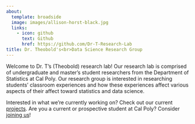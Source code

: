 ```yaml
---
about:
  template: broadside
  image: images/allison-horst-black.jpg
  links: 
    - icon: github
      text: Github
      href: https://github.com/Dr-T-Research-Lab
title: Dr. Theobold's<br>Data Science Research Group
---
```


Welcome to Dr. T's (Theobold) research lab! Our research lab is comprised of
undergraduate and master's student researchers from the Department of Statistics
at Cal Poly. Our research group is interested in researching students' classroom
experiences and how these experiences affect various aspects of their affect
toward statistics and data science. 

Interested in what we're currently working on? Check out our current [projects](projects.qmd). Are you a current or prospective student at Cal 
Poly? Consider [joining us](join-us.qmd)!

<br><br><br><br><br><br><br><br><br>
